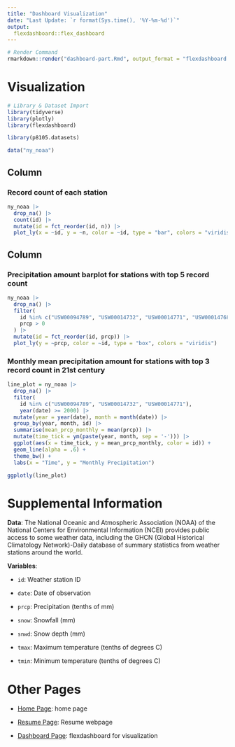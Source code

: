 ```yaml
---
title: "Dashboard Visualization"
date: "Last Update: `r format(Sys.time(), '%Y-%m-%d')`"
output: 
  flexdashboard::flex_dashboard
---
```


```r
# Render Command
rmarkdown::render("dashboard-part.Rmd", output_format = "flexdashboard::flex_dashboard", output_dir = "../docs/")
```

# Visualization
```r
# Library & Dataset Import
library(tidyverse)
library(plotly)
library(flexdashboard)

library(p8105.datasets)
```

```r
data("ny_noaa")
```

Column {data-width=600}
-----------------------------------------------------------------------

### Record count of each station

```r
ny_noaa |>
  drop_na() |>
  count(id) |>
  mutate(id = fct_reorder(id, n)) |>
  plot_ly(x = ~id, y = ~n, color = ~id, type = "bar", colors = "viridis") 
```

Column {data-width=400}
-----------------------------------------------------------------------

### Precipitation amount barplot for stations with top 5 record count

```r
ny_noaa |>
  drop_na() |> 
  filter(
    id %in% c("USW00094789", "USW00014732", "USW00014771", "USW00014768", "USW00004725"), 
    prcp > 0
  ) |>
  mutate(id = fct_reorder(id, prcp)) |>
  plot_ly(y = ~prcp, color = ~id, type = "box", colors = "viridis")
```

### Monthly mean precipitation amount for stations with top 3 record count in 21st century

```r
line_plot = ny_noaa |>
  drop_na() |> 
  filter(
    id %in% c("USW00094789", "USW00014732", "USW00014771"),
    year(date) >= 2000) |>
  mutate(year = year(date), month = month(date)) |>
  group_by(year, month, id) |>
  summarise(mean_prcp_monthly = mean(prcp)) |> 
  mutate(time_tick = ym(paste(year, month, sep = '-'))) |>
  ggplot(aes(x = time_tick, y = mean_prcp_monthly, color = id)) + 
  geom_line(alpha = .6) + 
  theme_bw() +
  labs(x = "Time", y = "Monthly Precipitation")

ggplotly(line_plot)
```
# Supplemental Information
**Data**: The National Oceanic and Atmospheric Association (NOAA) of the National Centers for Environmental Information (NCEI) provides public access to some weather data, including the GHCN (Global Historical Climatology Network)-Daily database of summary statistics from weather stations around the world.

**Variables**:

- `id`: Weather station ID

- `date`: Date of observation

- `prcp`: Precipitation (tenths of mm)

- `snow`: Snowfall (mm)

- `snwd`: Snow depth (mm)

- `tmax`: Maximum temperature (tenths of degrees C)

- `tmin`: Minimum temperature (tenths of degrees C)


# Other Pages
- [Home Page](index.html): home page
- [Resume Page](resume.html): Resume webpage

- [Dashboard Page](dashboard-part.html): flexdashboard for visualization